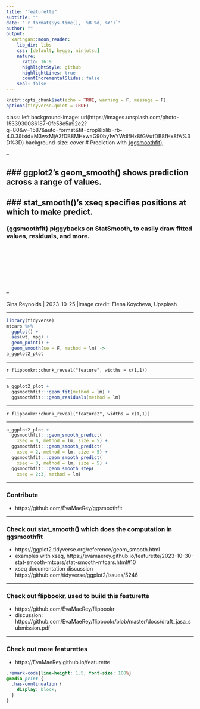 ```yaml
---
title: "featurette"
subtitle: ""
date: "`r format(Sys.time(), '%B %d, %Y')`"
author: ""
output:
  xaringan::moon_reader:
    lib_dir: libs
    css: [default, hygge, ninjutsu]
    nature:
      ratio: 16:9
      highlightStyle: github
      highlightLines: true
      countIncrementalSlides: false
    seal: false
---
```





```r
knitr::opts_chunk$set(echo = TRUE, warning = F, message = F)
options(tidyverse.quiet = TRUE)
```

class: left
background-image: url(https://images.unsplash.com/photo-1533930086187-0fc58e5a92e2?q=80&w=1587&auto=format&fit=crop&ixlib=rb-4.0.3&ixid=M3wxMjA3fDB8MHxwaG90by1wYWdlfHx8fGVufDB8fHx8fA%3D%3D)
background-size: cover
# Prediction with [{ggsmoothfit}](https://github.com/EvaMaeRey/ggsmoothfit)



--

### ggplot2's geom_smooth() shows prediction across a range of values. 
--

### stat_smooth()'s xseq specifies positions at which to make predict.  
--

### {ggsmoothfit} piggybacks on StatSmooth, to easily draw fitted values, residuals, and more. 

<br><br><br><br><br>
<br>

--

| Gina Reynolds | 2023-10-25 |Image credit: Elena Koycheva, Upsplash


---


```r
library(tidyverse)
mtcars %>% 
  ggplot() + 
  aes(wt, mpg) +
  geom_point() +
  geom_smooth(se = F, method = lm) ->
a_ggplot2_plot
```



---


`r flipbookr::chunk_reveal("feature", widths = c(1,1))`

---

```r
a_ggplot2_plot +
  ggsmoothfit:::geom_fit(method = lm) + 
  ggsmoothfit:::geom_residuals(method = lm) 
```

---


`r flipbookr::chunk_reveal("feature2", widths = c(1,1))`

---

```r
a_ggplot2_plot + 
  ggsmoothfit:::geom_smooth_predict(
    xseq = 0, method = lm, size = 5) +
  ggsmoothfit:::geom_smooth_predict(
    xseq = 2, method = lm, size = 5) + 
  ggsmoothfit:::geom_smooth_predict(
    xseq = 3, method = lm, size = 5) +
  ggsmoothfit:::geom_smooth_step(
    xseq = 2:3, method = lm)
```


---

### Contribute

- https://github.com/EvaMaeRey/ggsmoothfit

---



### Check out stat_smooth() which does the computation in ggsmoothfit

- https://ggplot2.tidyverse.org/reference/geom_smooth.html
- examples with xseq, https://evamaerey.github.io/featurette/2023-10-30-stat-smooth-mtcars/stat-smooth-mtcars.html#10
- xseq documentation discussion https://github.com/tidyverse/ggplot2/issues/5246

---

### Check out flipbookr, used to build this featurette

- https://github.com/EvaMaeRey/flipbookr
- discussion: https://github.com/EvaMaeRey/flipbookr/blob/master/docs/draft_jasa_submission.pdf 

---

### Check out more featurettes

- https://EvaMaeRey.github.io/featurette




```css
.remark-code{line-height: 1.5; font-size: 100%}
@media print {
  .has-continuation {
    display: block;
  }
}
```

